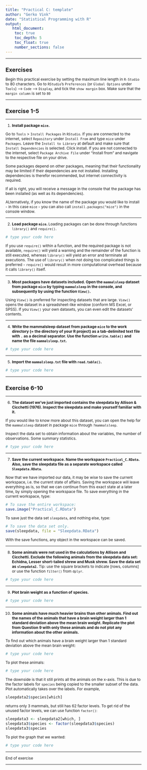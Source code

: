 ```yaml
---
title: "Practical C: template"
author: "Gerko Vink"
date: "Statistical Programming with R"
output: 
   html_document:
    toc: true
    toc_depth: 5
    toc_float: true
    number_sections: false
---
```


<style type="text/css">

body{ /* Normal  */
      font-size: 12px;
  }
td {  /* Table  */
  font-size: 12px;
}
h1.title {
  font-size: 18px;
  color: DarkBlue;
}
h1 { /* Header 1 */
  font-size: 18px;
}
h2 { /* Header 2 */
    font-size: 18px;
}
h3 { /* Header 3 */
  font-size: 18px;
}
code.r{ /* Code block */
    font-size: 12px;
}
pre { /* Code block - determines code spacing between lines */
    font-size: 14px;
}
</style>



---

# Exercises
Begin this practical exercise by setting the maximum line length in `R-Studio` to 80 characters. Go to `RStudio`'s `Preferences` (or `Global Options` under `Tools`) --> `Code` --> `Display`, and tick the `show margin` box. Make sure that the `margin column` is set to `80`

---

## Exercise 1-5

---

1. **Install package `mice`. **

Go to `Tools` > `Install Packages` in `RStudio`. If you are connected to the internet, select  `Repository` under `Install From` and type `mice` under `Packages`. Leave the `Install to Library` at default and make sure that `Install Dependencies` is selected. Click install. If you are not connected to the internet, select `Package Archive File` under "Install from" and navigate to the respective file on your drive. 

Some packages depend on other packages, meaning that their functionality may be limited if their dependencies are not installed. Installing dependencies is therefor recommended, but internet connectivity is required. 

If all is right, you will receive a message in the console that the package has been installed (as well as its dependencies). 

ALternatively, if you know the name of the package you would like to install - in this case `mice` - you can also call `install.packages("mice")` in the console window.

---

2. **Load package `mice`. **
Loading packages can be done through functions `library()` and `require()`.
```r
# type your code here
```

If you use `require()` within a function, and the required package is not available, `require()` will yield a warning and the remainder of the function is still executed, whereas `library()` will yield an error and terminate all executions. The use of `library()` when not doing too complicated things is preferred - `require()` would result in more computational overhead because it calls `library()` itself. 

---

3. **Most packages have datasets included. Open the `mammalsleep` dataset from package `mice` by typing `mammalsleep` in the console, and subsequently by using the function `View()`. **

Using `View()` is preferred for inspecting datasets that are large. `View()` opens the dataset in a spreadsheet-like window (conform MS Excel, or SPSS). If you `View()` your own datasets, you can even edit the datasets' contents. 

---

4. **Write the mammalsleep dataset from package `mice` to the work directory (= the directory of your R project) as a tab-delimited text file with `.` as a decimal separator. Use the function `write.table()` and name the file `mammalsleep.txt`.**

```r
# type your code here

```
 

---

5. **Import the `mammalsleep.txt` file with `read.table()`. **
```r
# type your code here
```

---

## Exercise 6-10

---

6. **The dataset we've just imported contains the sleepdata by Allison & Cicchetti (1976). Inspect the sleepdata and make yourself familiar with it. **

If you would like to know more about this dataset, you can open the help for the `mammalsleep` dataset in package `mice` through `?mammalsleep`. 

Inspect the data set to obtain information about the variables, the number of observations. Some summary statistics.  
```r
# type your code here
```
---

7. **Save the current workspace. Name the workspace `Practical_C.RData`. Also, save the sleepdata file as a separate workspace called `Sleepdata.RData`. **

Now that we have imported our data, it may be wise to save the current workspace, i.e. the current state of affairs. Saving the workspace will leave everything as is, so that we can continue from this exact state at a later time, by simply opening the workspace file. To save everything in the current workspace, type:
```r
# To save the entire workspace:
save.image("Practical_C.RData")
```

To save just the data set `sleepdata`, and nothing else, type:
```r
# To save the data set only.
save(sleepdata, file = "Sleepdata.RData")
```

With the save functions, any object in the workspace can be saved. 

---

8. **Some animals were not used in the calculations by Allison and Cicchetti. Exclude the following animals from the sleepdata data set: Echidna, Lesser short-tailed shrew and Musk shrew. Save the data set as `sleepdata2`.** Tip: use the square brackets to indicate [rows, columns] or use the function `filter()` from `dplyr`.

```r
# type your code here
```


---

9. **Plot brain weight as a function of species. **
```r
# type your code here
```

---

10. **Some animals have much heavier brains than other animals. Find out the names of the animals that have a brain weight larger than 1 standard deviation above the mean brain weight. Replicate the plot from Question 9 with only these animals and do not plot any information about the other animals. **

To find out which animals have a brain weight larger than 1 standard deviation above the mean brain weight:
```r
# type your code here
```

To plot these animals:
```r
# type your code here
```

The downside is that it still prints all the animals on the x-axis. This is due to the factor labels for `species` being copied to the smaller subset of the data. Plot automatically takes over the labels. For example, 
```r
sleepdata2$species[which]
```

returns only 3 mammals, but still has 62 factor levels. To get rid of the unused factor levels, we can use function `factor()`:
```r
sleepdata3 <- sleepdata2[which, ]
sleepdata3$species <- factor(sleepdata3$species)
sleepdata3$species
```
To plot the graph that we wanted:

```r
# type your code here
```

---

End of exercise 

---

